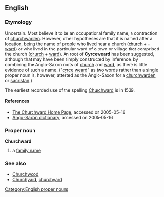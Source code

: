 {{rfd}}
== English ==
=== Etymology ===
Uncertain.  Most believe it to be an occupational family name, a contraction of [[churchwarden]].  However, other hypotheses are that it is named after a location, being the name of people who lived near a church ([[church]] + [[-ward]]) or who lived in the particular ward of a town or village that comprised the church ([[church]] + [[ward]]).  An {{AS.}} root of '''Cyrceweard''' has been suggested, although that may have been simply constructed by inference, by combining the Anglo-Saxon roots of [[church]] and [[ward]], as there is little evidence of such a name.  ("[[cyrce]] [[weard]]" as two words rather than a single proper noun is, however, attested as the Anglo-Saxon for a [[churchwarden]] or [[sacristan]].)

The earliest recorded use of the spelling [[Churchward]] is in 1539.

==== References ====
* [http://churchward.com/cw/ The Churchward Home Page], accessed on 2005-05-16
* [http://dontgohere.nu./oe/as-bt/read.htm?page_nr=187 Ango-Saxon dictionary], accessed on 2005-05-16
=== Proper noun ===
[[Category:English proper nouns]]
'''Churchward'''
# a [[family name]]
=== See also ===
* [[Churchwood]]
* [[Churchyard]], [[churchyard]]